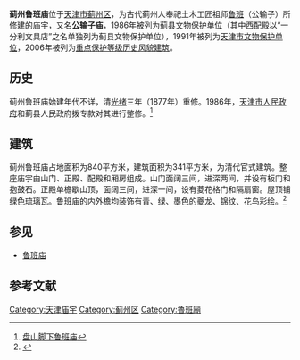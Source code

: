 {{coord|40|02|45|N|117|24|04|E|scale:10000|display=title}}
{{文物保护单位
| 级别 = 省级
| 省区市 = 天津市
| 名称 = 鲁班庙
| 图片 = Jixian Lu Ban Miao 2014.02.07 10-36-26.jpg
| 编号 = 2-10
| 分类 = 古建筑及历史纪念建筑物
| 时代 = [[清|清]]
| 所在 = [[天津市|天津市]][[蓟州区|蓟州区]]
| 登录 = 1991年8月2日
}} 
{{天津历史风貌建筑
| 省区市 = 天津市
| 名称 = 鲁班庙
| 图片 = [[File:Jixian_Lu_Ban_Miao_2014.02.07_10-36-36.jpg|240px]]
| 编号 = 
| 等级 = 重点保护
| 时代 = 1877年
| 所在 = [[天津市|天津市]][[蓟州区|蓟州区]]
| 公布 = 2006年10月16日
}}
'''蓟州鲁班庙'''位于[[天津市|天津市]][[蓟州区|蓟州区]]，为古代蓟州人奉祀土木工匠祖师[[鲁班|鲁班]]（公输子）所修建的庙宇，又名'''公输子庙'''，1986年被列为[[蓟县文物保护单位|蓟县文物保护单位]]（其中西配殿以“一分利文具店”之名单独列为蓟县文物保护单位），1991年被列为[[天津市文物保护单位|天津市文物保护单位]]，2006年被列为[[天津历史风貌建筑|重点保护等级历史风貌建筑]]。

== 历史 ==
蓟州鲁班庙始建年代不详，清[[光绪|光绪]]三年（1877年）重修。1986年，[[天津市人民政府|天津市人民政府]]和蓟县人民政府拨专款对其进行整修。<ref>[http://www.people.com.cn/GB/paper39/15728/1391150.html 盘山脚下鲁班庙]</ref>

== 建筑 ==
蓟州鲁班庙占地面积为840平方米，建筑面积为341平方米，为清代官式建筑。整座庙宇由山门、正殿、配殿和厢房组成。山门面阔三间，进深两间，并设有板门和抱鼓石。正殿单檐歇山顶，面阔三间，进深一间，设有菱花格门和隔扇窗。屋顶铺绿色琉璃瓦。鲁班庙的内外檐均装饰有青、绿、墨色的夔龙、锦纹、花鸟彩绘。<ref>{{Cite web |url=http://epaper.tianjinwe.com/tjrb/tjrb/2007-07/26/content_1598573.htm |title=蓟州鲁班庙 |accessdate=2011-01-05 |archiveurl=https://web.archive.org/web/20160304103118/http://epaper.tianjinwe.com/tjrb/tjrb/2007-07/26/content_1598573.htm |archivedate=2016-03-04 |deadurl=yes }}</ref>

{{Gallery
|width = 300
|height = 
|lines = 1
|File:Jixian Lu Ban Miao 2014.02.07 10-37-03.jpg|山门
|File:Jixian Lu Ban Miao 2014.02.07 10-38-08.jpg|院内
|File:Jixian Lu Ban Miao 2014.02.07 10-38-13.jpg|正殿
|File:Jixian Lu Ban Miao 2014.02.07 10-45-35.jpg|正殿西侧
}}

== 参见 ==
*[[鲁班庙|鲁班庙]]

==参考文献==
{{commonscat|Temple of Lu Ban in Ji County}}
{{reflist}}

{{老天津卫}}
{{天津市文物保护单位}}
[[Category:天津庙宇|Category:天津庙宇]]
[[Category:蓟州区|Category:蓟州区]]
[[Category:魯班廟|Category:魯班廟]]